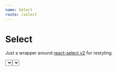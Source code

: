 ```yaml
---
name: Select
route: /select
---
```



# Select

Just a wrapper around [react-select v2](https://react-select.com/home) for
restyling.

<Playground>
  <Select
    options={[
      { value: 'a', label: 'Option 1' },
      { value: 'b', label: 'Option 2' },
      { value: 'c', label: 'Option 3' }
    ]}
  />
</Playground>

Comparison between a select and an input component:

<Playground>
  <FormGrid>
    <FormGroup
      id='input'
      label='Common Input'
    >
      <Input id='input' defaultValue='A common Input' />
    </FormGroup>
    <FormGroup
      id='select'
      label='Select'
    >
      <Select
        id='select'
        options={[
          { value: 'a', label: 'Option 1' },
          { value: 'b', label: 'Option 2' },
          { value: 'c', label: 'Option 3' }
        ]}
      />
    </FormGroup>
  </FormGrid>
</Playground>

## Usage

```js
import { Select } from 'polvokit'
```
